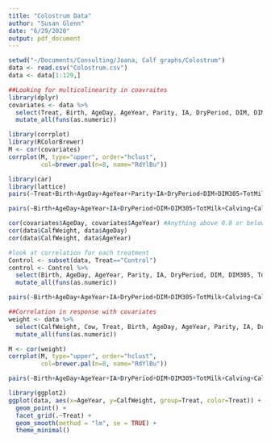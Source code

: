 ```yaml
---
title: "Colostrum Data"
author: "Susan Glenn"
date: "6/29/2020"
output: pdf_document
---
```


```r
setwd("~/Documents/Consulting/Joana, Calf graphs/Colostrum")
data <- read.csv("Colostrum.csv")
data <- data[1:129,]

##Looking for multicolinearity in coavraites
library(dplyr)
covariates <- data %>%
  select(Treat, Birth, AgeDay, AgeYear, Parity, IA, DryPeriod, DIM, DIM305, TotMilk, Calving, CalvingTime, ColWeight, Brix, IcaCalve, IcaMilk, Breed, Sex) %>%
  mutate_all(funs(as.numeric))
```

```r
library(corrplot)
library(RColorBrewer)
M <- cor(covariates)
corrplot(M, type="upper", order="hclust",
         col=brewer.pal(n=8, name="RdYlBu"))

library(car)
library(lattice)
pairs(~Treat+Birth+AgeDay+AgeYear+Parity+IA+DryPeriod+DIM+DIM305+TotMilk+Calving+CalvingTime+ColWeight+Brix+IcaCalve+IcaMilk+Breed+Sex, data=covariates, main="Correlation All covaraites")

pairs(~Birth+AgeDay+AgeYear+IA+DryPeriod+DIM+DIM305+TotMilk+Calving+CalvingTime+ColWeight+Brix+IcaCalve+IcaMilk, data=covariates, main="Correlation Continous Covariates")

cor(covariates$AgeDay, covariates$AgeYear) #Anything above 0.8 or below -0.8 should be taken out
cor(data$CalfWeight, data$AgeDay)
cor(data$CalfWeight, data$AgeYear)
```

```r
#look at correlation for each treatment
Control <- subset(data, Treat=="Control")
control <- Control %>%
  select(Birth, AgeDay, AgeYear, Parity, IA, DryPeriod, DIM, DIM305, TotMilk, Calving, CalvingTime, ColWeight, Brix, IcaCalve, IcaMilk, Breed, Sex) %>%
  mutate_all(funs(as.numeric))

pairs(~Birth+AgeDay+AgeYear+IA+DryPeriod+DIM+DIM305+TotMilk+Calving+CalvingTime+ColWeight+Brix+IcaCalve+IcaMilk, data=control, main="Correlation Continous Covariates")
```

```r
##Correlation in response with covariates
weight <- data %>%
  select(CalfWeight, Cow, Treat, Birth, AgeDay, AgeYear, Parity, IA, DryPeriod, DIM, DIM305, TotMilk, Calving, CalvingTime, ColWeight, Brix, IcaCalve, IcaMilk, Breed, Sex) %>%
  mutate_all(funs(as.numeric))

M <- cor(weight)
corrplot(M, type="upper", order="hclust",
         col=brewer.pal(n=8, name="RdYlBu"))

pairs(~Birth+AgeDay+AgeYear+IA+DryPeriod+DIM+DIM305+TotMilk+Calving+CalvingTime+ColWeight+Brix+IcaCalve+IcaMilk, data=weight, main="Correlation Continous Covariates")

library(ggplot2)
ggplot(data, aes(x=AgeYear, y=CalfWeight, group=Treat, color=Treat)) +
  geom_point() +
  facet_grid(.~Treat) +
  geom_smooth(method = "lm", se = TRUE) +
  theme_minimal()
```

